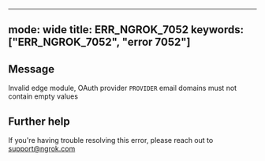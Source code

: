 
---
mode: wide
title: ERR_NGROK_7052
keywords: ["ERR_NGROK_7052", "error 7052"]
---

## Message
Invalid edge module, OAuth provider `PROVIDER` email domains must not contain empty values




## Further help
If you're having trouble resolving this error, please reach out to [support@ngrok.com](mailto:support@ngrok.com?subject=Help%20with%20ERR_NGROK_7052)

